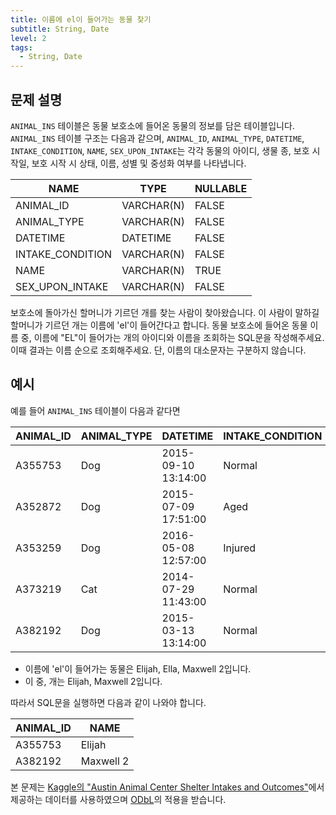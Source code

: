 ```yaml
---
title: 이름에 el이 들어가는 동물 찾기
subtitle: String, Date
level: 2
tags:
  - String, Date
---
```


## 문제 설명

`ANIMAL_INS` 테이블은 동물 보호소에 들어온 동물의 정보를 담은 테이블입니다. `ANIMAL_INS` 테이블 구조는 다음과 같으며, `ANIMAL_ID`, `ANIMAL_TYPE`, `DATETIME`, `INTAKE_CONDITION`, `NAME`, `SEX_UPON_INTAKE`는 각각 동물의 아이디, 생물 종, 보호 시작일, 보호 시작 시 상태, 이름, 성별 및 중성화 여부를 나타냅니다.

| NAME             | TYPE       | NULLABLE |
| ---------------- | ---------- | -------- |
| ANIMAL_ID        | VARCHAR(N) | FALSE    |
| ANIMAL_TYPE      | VARCHAR(N) | FALSE    |
| DATETIME         | DATETIME   | FALSE    |
| INTAKE_CONDITION | VARCHAR(N) | FALSE    |
| NAME             | VARCHAR(N) | TRUE     |
| SEX_UPON_INTAKE  | VARCHAR(N) | FALSE    |

보호소에 돌아가신 할머니가 기르던 개를 찾는 사람이 찾아왔습니다. 이 사람이 말하길 할머니가 기르던 개는 이름에 'el'이 들어간다고 합니다. 동물 보호소에 들어온 동물 이름 중, 이름에 "EL"이 들어가는 개의 아이디와 이름을 조회하는 SQL문을 작성해주세요. 이때 결과는 이름 순으로 조회해주세요. 단, 이름의 대소문자는 구분하지 않습니다.

## 예시

예를 들어 `ANIMAL_INS` 테이블이 다음과 같다면

| ANIMAL_ID | ANIMAL_TYPE | DATETIME            | INTAKE_CONDITION | NAME         | SEX_UPON_INTAKE |
| --------- | ----------- | ------------------- | ---------------- | ------------ | --------------- |
| A355753   | Dog         | 2015-09-10 13:14:00 | Normal           | Elijah       | Neutered Male   |
| A352872   | Dog         | 2015-07-09 17:51:00 | Aged             | Peanutbutter | Neutered Male   |
| A353259   | Dog         | 2016-05-08 12:57:00 | Injured          | Bj           | Neutered Male   |
| A373219   | Cat         | 2014-07-29 11:43:00 | Normal           | Ella         | Spayed Female   |
| A382192   | Dog         | 2015-03-13 13:14:00 | Normal           | Maxwell 2    | Intact Male     |

- 이름에 'el'이 들어가는 동물은 Elijah, Ella, Maxwell 2입니다.
- 이 중, 개는 Elijah, Maxwell 2입니다.

따라서 SQL문을 실행하면 다음과 같이 나와야 합니다.

| ANIMAL_ID | NAME      |
| --------- | --------- |
| A355753   | Elijah    |
| A382192   | Maxwell 2 |

본 문제는 [Kaggle의 "Austin Animal Center Shelter Intakes and Outcomes"](https://www.kaggle.com/aaronschlegel/austin-animal-center-shelter-intakes-and-outcomes)에서 제공하는 데이터를 사용하였으며 [ODbL](https://opendatacommons.org/licenses/odbl/1.0/)의 적용을 받습니다.
